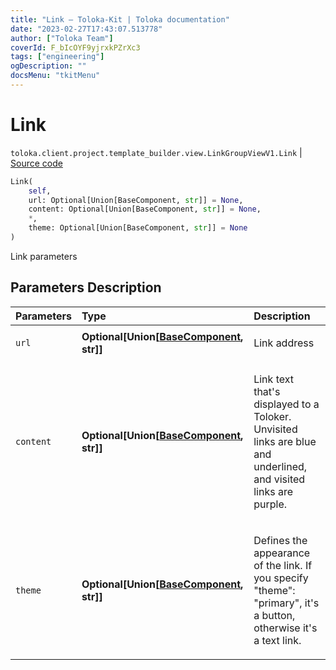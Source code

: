 ```yaml
---
title: "Link — Toloka-Kit | Toloka documentation"
date: "2023-02-27T17:43:07.513778"
author: ["Toloka Team"]
coverId: F_bIcOYF9yjrxkPZrXc3
tags: ["engineering"]
ogDescription: ""
docsMenu: "tkitMenu"
---
```


# Link
`toloka.client.project.template_builder.view.LinkGroupViewV1.Link` | [Source code](https://github.com/Toloka/toloka-kit/blob/v1.1.4/src/client/project/template_builder/view.py#L327)

```python
Link(
    self,
    url: Optional[Union[BaseComponent, str]] = None,
    content: Optional[Union[BaseComponent, str]] = None,
    *,
    theme: Optional[Union[BaseComponent, str]] = None
)
```

Link parameters

## Parameters Description

| Parameters | Type | Description |
| :----------| :----| :-----------|
`url`|**Optional\[Union\[[BaseComponent](/docs/toloka-kit/reference/toloka.client.project.template_builder.base.BaseComponent), str\]\]**|<p>Link address</p>
`content`|**Optional\[Union\[[BaseComponent](/docs/toloka-kit/reference/toloka.client.project.template_builder.base.BaseComponent), str\]\]**|<p>Link text that&#x27;s displayed to a Toloker. Unvisited links are blue and underlined, and visited links are purple.</p>
`theme`|**Optional\[Union\[[BaseComponent](/docs/toloka-kit/reference/toloka.client.project.template_builder.base.BaseComponent), str\]\]**|<p>Defines the appearance of the link. If you specify &quot;theme&quot;: &quot;primary&quot;, it&#x27;s a button, otherwise it&#x27;s a text link.</p>